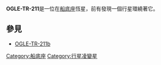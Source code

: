 {{Starbox short
| name = OGLE-TR-211
| epoch = [[J2000.0|J2000.0]]
| constell = [[船底座|船底座]]
| ra = 10h 40m 15s
| dec = −62º 27' 20″
| spectral = F
| appmag_v = I=14.3
| absmag_v = I=0.7
| dist_ly = approx. 17300
| dist_pc = approx. 5300
| names = n/a
}}
'''OGLE-TR-211'''是一位在[[船底座|船底座]]恆星，前有發現一個行星環繞著它。
== 參見 ==
*[[OGLE-TR-211b|OGLE-TR-211b]]
{{天文小作品}}

[[Category:船底座|Category:船底座]]
[[Category:行星凌變星|Category:行星凌變星]]